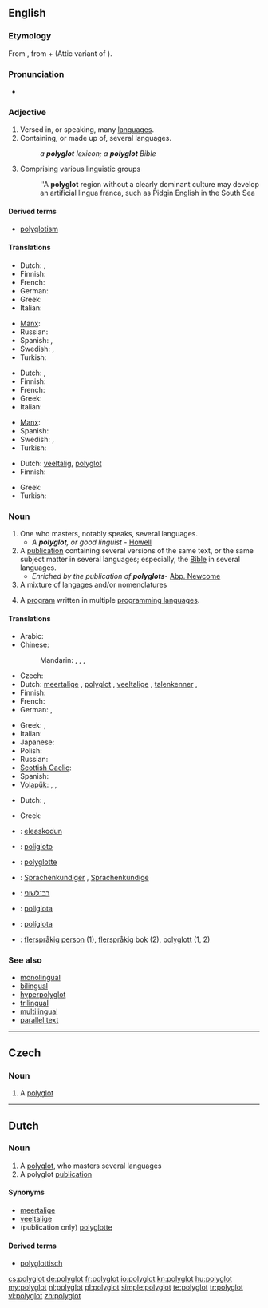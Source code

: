 ==English==

===Etymology===
From {{etyl|grc}} {{term|πολύγλωττος||lang=grc|tr=poluglōttos|many-tongued, polyglot|sc=polytonic}}, from {{term|πολύς||tr=polus|lang=grc|many|sc=polytonic}} + {{term|γλῶττα||lang=grc|tr=glōtta|tongue, language|sc=polytonic}} (Attic variant of {{l|grc|γλῶσσα}}).

===Pronunciation===
* {{IPA|/pɒliːɡlɒt/}}

===Adjective===
{{en-adj|?}}

# Versed in, or speaking, many [[language]]s.
# Containing, or made up of, several languages.
#: ''a '''polyglot''' lexicon; a '''polyglot''' Bible''
# Comprising various linguistic groups
#: ''A '''polyglot''' region without a clearly dominant culture may develop an artificial lingua franca, such as Pidgin English in the South Sea

====Derived terms====
* [[polyglotism]]

====Translations====
{{trans-top|Versed in, or speaking, many languages}}
* Dutch: {{t+|nl|meertalig}}, {{t-|nl|polyglot}}
* Finnish: {{t-|fi|monikielinen}}
* French: {{t+|fr|polyglotte}}
* German: {{t-|de|mehrsprachig}}
* Greek: {{t|el|πολύγλωσσος|m|tr=polýglossos}}
* Italian: {{t+|it|poliglotta|m|f}}
{{trans-mid}}
* [[Manx]]: {{t|gv|yl-çhengagh}}
* Russian: {{t+|ru|многоязычный|tr=mnogojazýčnyj}}
* Spanish: {{t|es|poligloto}}, {{t|es|polígloto}}
* Swedish: {{t+|sv|flerspråkig}}, {{t+|sv|polyglott}}
* Turkish: {{t+|tr|çokdilli}}
{{trans-bottom}}

{{trans-top|Containing, or made up of, several languages}}
* Dutch: {{t+|nl|meertalig}}, {{t-|nl|polyglot}}
* Finnish: {{t-|fi|monikielinen}}
* French: {{t+|fr|polyglotte}}
* Greek: {{t|el|πολύγλωσσος|m|tr=polýglossos}}
* Italian: {{t+|it|poliglotta|m|f}}
{{trans-mid}}
* [[Manx]]: {{t|gv|yl-çhengagh}}
* Spanish: {{t|es|poligloto}}
* Swedish: {{t|sv|flerspråkig}}, {{t|sv|polyglott}}
* Turkish: {{t+|tr|çokdilli}}
{{trans-bottom}}

{{trans-top|Comprising various linguistic groups}}
* Dutch: [[veeltalig]], [[#Dutch|polyglot]]
* Finnish: {{t-|fi|monikielinen}}
{{trans-mid}}
* Greek: {{t|el|πολύγλωσσος|m|tr=polýglossos}}
* Turkish: {{t|tr|çokdil}}
{{trans-bottom}}

===Noun===
{{en-noun}}

# One who masters, notably speaks, several languages.
#* ''A '''polyglot''', or good linguist'' - [[Howell]]
# A [[publication]] containing several versions of the same text, or the same subject matter in several languages; especially, the [[Bible]] in several languages.
#* ''Enriched by the publication of '''polyglots''' ''- [[Abp. Newcome]]
# A mixture of langages and/or nomenclatures
# {{programming}} A [[program]] written in multiple [[programming language]]s.

====Translations====
{{trans-top|one who masters, notably speaks, several languages}}
* Arabic: {{t|ar|مزيج من اللغات|m|tr=maziij min al-lughaat}}
* Chinese:
*: Mandarin: {{t|cmn|通曉數種語言的人|sc=Hani}}, {{t|cmn|通晓数种语言的人|tr=tōngxiǎo-shùzhǒng-yǔyán-de-rén|sc=Hani}}, {{t|cmn|通數國語文的人|sc=Hani}}, {{t|cmn|通数国语文的人|tr=tōng-shùguó-yǔwén-de-rén|sc=Hani}}
* Czech: {{t-|cs|polyglot|m}}
* Dutch: [[meertalige]] {{m}}, [[#Dutch|polyglot]] {{m}}, [[veeltalige]] {{m}}, [[talenkenner]] {{m}}, {{t-|nl|polyglot}}
* Finnish: {{t-|fi|kielitaituri}}
* French: {{t+|fr|polyglotte|m|f}}
* German: {{t|de|Polyglotter|m}}, {{t|de|Polyglotte|f}}
{{trans-mid}}
* Greek: {{t|el|γλωσσομαθής}}, {{t|el|πολύγλωσσος|m|tr=polýglossos}}
* Italian: {{t+|it|poliglotta|m|f}}
* Japanese: {{t-|ja|多言語話者|tr=たげんごわしゃ, tagengo-washa}}
* Polish: {{t+|pl|poliglota|m}}
* Russian: {{t+|ru|полиглот|m|tr=poliglót}}
* [[Scottish Gaelic]]: {{t|gd|ioma-chànanach|m}}
* Spanish: {{t|es|políglota|m|f}}
* [[Volapük]]: {{qualifier|male or female}} {{t|vo|polüglot}}, {{qualifier|male}} {{t|vo|hipolüglot}}, {{qualifier|female}} {{t|vo|jipolüglot}}
{{trans-bottom}}

{{trans-top|publication containing several versions of the same}}
* Dutch: {{t-|nl|polyglotte|m|f}}, {{t-|nl|polyglot|m}}
{{trans-mid}}
* Greek: {{t|el|πολύγλωσσος|m|tr=polýglossos}}
{{trans-bottom}}

{{checktrans-top}}
* {{ttbc|eu}}: [[eleaskodun]]
* {{ttbc|eo}}: [[poligloto]]
* {{ttbc|fr}}: [[polyglotte]] {{m|f}}
* {{ttbc|de}}: [[Sprachenkundiger]] {{m}}, [[Sprachenkundige]] {{f}}
{{trans-mid}}
* {{ttbc|he}}: [[רב־לשוני]]
* {{ttbc|pt}}: [[poliglota]] {{m|f}}
* {{ttbc|es}}: [[políglota]] {{m}}
* {{ttbc|sv}}: [[flerspråkig]] [[person]] {{c}} (1), [[flerspråkig]] [[bok]] {{c}} (2), [[polyglott]] {{c}} (1, 2)
{{trans-bottom}}

===See also===
* [[monolingual]]
* [[bilingual]]
* [[hyperpolyglot]]
* [[trilingual]]
* [[multilingual]]
* [[parallel text]]

----

==Czech==

===Noun===
{{cs-noun|g=m}}

# {{sense|person}} A [[#English|polyglot]]

----

==Dutch==

===Noun===
{{nl-noun|polyglotten|g=m}}

# A [[#English|polyglot]], who masters several languages
# A polyglot [[publication]]

====Synonyms====
* [[meertalige]] {{m}}
* [[veeltalige]] {{m}}
* (publication only) [[polyglotte]] {{m|f}}

====Derived terms====
* [[polyglottisch]]

[[cs:polyglot]]
[[de:polyglot]]
[[fr:polyglot]]
[[io:polyglot]]
[[kn:polyglot]]
[[hu:polyglot]]
[[my:polyglot]]
[[nl:polyglot]]
[[pl:polyglot]]
[[simple:polyglot]]
[[te:polyglot]]
[[tr:polyglot]]
[[vi:polyglot]]
[[zh:polyglot]]